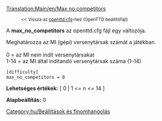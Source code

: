 [[Translation:Main/en/Max no competitors]]
:<small><< Vissza az [[Main/hu/Openttd.cfg|openttd.cfg]]-hez (OpenTTD beállítófájl)</small>


A '''max_no_competitors''' az openttd.cfg fájl egy változója.

Meghatározza az MI (gépi) versenytársak számát a játékban.<br><br>
0 = az MI nem indít versenytársakat<br>
1-14 = az MI által indítandó versenytársak száma (1–14)<br>

<pre>
[difficulty]
max_no_competitors = 0
</pre>

'''Lehetséges értékek:''' [ 0 | 1 <= n <= 14 ]

'''Alapbeállítás:''' 0


[[Category:hu/Beállítások és finomhangolás]]